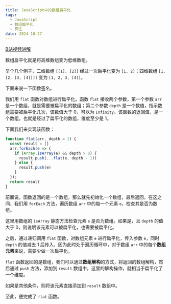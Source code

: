 ```yaml
---
title: JavaScript中的数组扁平化
tags:
  - JavaScript
  - 数组扁平化
  - 算法
date: 2024-10-27
---
```


[B站视频讲解](https://www.bilibili.com/video/BV14K1EYDEyN/)

数组扁平化就是将高维数组变为低维数组。

举个几个例子，二维数组 `[[1], [2]]` 经过一次扁平化变为 `[1, 2]`；四维数组 `[1, [2, [3, [4]]]]` 变为 `[1, 2, 3, [4]]`。

下面来说一下函数签名。

我们用 `flat` 函数对数组进行扁平化。函数 `flat` 接收两个参数，第一个参数 `arr` 是一个数组，就是需要被扁平化的数组；第二个参数 `depth` 是一个数值，指示数组需要被扁平化几次，该数值大于 0，可以为 `Infinity`。该函数的返回值，是一个数组，也就是经过了扁平化的数组，维度至少是 1。

下面我们来实现该函数：

```js noLineNumber
function flat(arr, depth = 1) {
  const result = []
  arr.forEach(e => {
    if (Array.isArray(e) && depth > 0) {
      result.push(...flat(e, depth - 1))
    } else {
      result.push(e)
    }
  });
  return result
}
```

前面说，函数返回的是一个数组，那么就先初始化一个数组，最后返回。在这之间，我们用 `forEach` 方法，遍历数组 `arr` 中的每一个元素 `e`，检查其是否为数组。

这里用数组的 `isArray` 静态方法检查元素 `e` 是否为数组。如果是，且 `depth` 的值大于 0，则说明该元素可以被扁平化，也需要被扁平化。

之后，通过递归调用 `flat` 函数，对数组元素 `e` 进行扁平化，传入参数 `e`，同时 `depth` 的值减去 1 后传入，因为此时处于遍历循环中，对于数组 `arr` 中的每个**数组元素**来说，需要少做一次扁平化。

`flat` 函数返回的是数组，我们可以通过**数组解构**的方式，将返回的数组解构，然后通过 `push` 方法，添加到 `result` 数组中。这里的解构操作，就相当于扁平化了一个维度。

如果是其他条件，则将该元素直接添加到 `result` 数组中。

至此，便完成了 `flat` 函数。